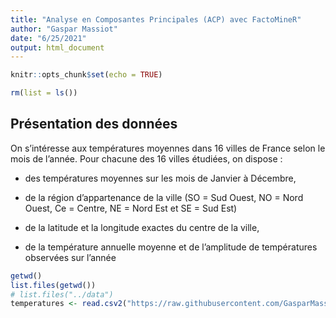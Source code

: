 ```yaml
---
title: "Analyse en Composantes Principales (ACP) avec FactoMineR"
author: "Gaspar Massiot"
date: "6/25/2021"
output: html_document
---
```


```r
knitr::opts_chunk$set(echo = TRUE)
```

```r
rm(list = ls())
```

## Présentation des données

On s'intéresse aux températures moyennes dans 16 villes de France selon le mois de l'année. Pour chacune des 16 villes étudiées, on dispose :

-   des températures moyennes sur les mois de Janvier à Décembre,

-   de la région d'appartenance de la ville (SO = Sud Ouest, NO = Nord Ouest, Ce = Centre, NE = Nord Est et SE = Sud Est)

-   de la latitude et la longitude exactes du centre de la ville,

-   de la température annuelle moyenne et de l'amplitude de températures observées sur l'année

```r
getwd()
list.files(getwd())
# list.files("../data")
temperatures <- read.csv2("https://raw.githubusercontent.com/GasparMassiot/GMN3A/master/data/Temperatures_16_Villes.csv", row.names=1)
```
